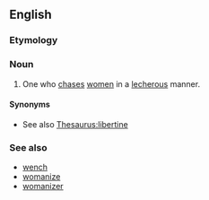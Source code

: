 ==English==

===Etymology===
{{suffix|wench|er|lang=en}}

===Noun===
{{en-noun}}

# {{lb|en|uncommon}} One who [[chase]]s [[women]] in a [[lecherous]] manner.

====Synonyms====
* See also [[Thesaurus:libertine]]

===See also===
* [[wench]]
* [[womanize]]
* [[womanizer]]